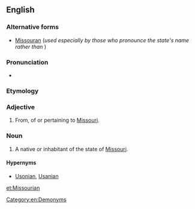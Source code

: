 ==English==

===Alternative forms===
* [[Missouran]] (''used especially by those who pronounce the state's name {{IPAchar|/məˈzɝə/}} rather than {{IPAchar|/mɨˈzɝi/}}'')

===Pronunciation===
* {{IPA|/mɪˈzʊɹiən/}}

===Etymology===
{{suffix|Missouri|an}}

===Adjective===
{{en-adj}}

# From, of or pertaining to [[Missouri]].

===Noun===
{{en-noun}}

# A native or inhabitant of the state of [[Missouri]].

====Hypernyms====
*[[Usonian]], [[Usanian]]

[[Category:en:Demonyms]]

[[et:Missourian]]